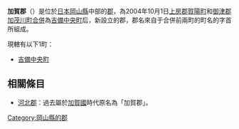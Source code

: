 {{Otheruses|subject=位於日本岡山縣於2004年設立的郡|other=過去在日本令制國時代隸屬加賀國的加賀郡|河北郡}}
{{日本郡
| 郡         = 加賀郡
| 日文原名   = 加賀郡
| 平假名     = かがぐん
| 羅馬字拼音 = Kaga-gun
| 地圖       = [[File:Map_Kibichuo_en,.png|250px]]
| 都道府縣   = 岡山縣
| 編號       = 
| 町         = 1
| 村         = 
| 註記       = 
|}}

'''加賀郡'''（{{jpn|j=加賀郡|hg=かがぐん|rm=Kaga gun|f=y}}）是位於[[日本|日本]][[岡山縣|岡山縣]]中部的[[郡_(日本)|郡]]，為2004年10月1日[[上房郡|上房郡]][[賀陽町|賀陽町]]和[[御津郡|御津郡]][[加茂川町|加茂川町]][[市町村合併|合併]]為[[吉備中央町|吉備中央町]]后，新設立的郡，郡名來自于合併前兩町的町名的字首所組成。

現轄有以下1町：
* [[吉備中央町|吉備中央町]]

== 相關條目 ==

* [[河北郡|河北郡]]：過去屬於[[加賀國|加賀國]]時代原名為「加賀郡」。

{{岡山縣}}

[[Category:岡山縣的郡|Category:岡山縣的郡]]